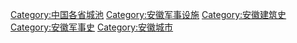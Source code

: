 [[Category:中国各省城池|Category:中国各省城池]]
[[Category:安徽军事设施|Category:安徽军事设施]]
[[Category:安徽建筑史|Category:安徽建筑史]]
[[Category:安徽军事史|Category:安徽军事史]]
[[Category:安徽城市|Category:安徽城市]]